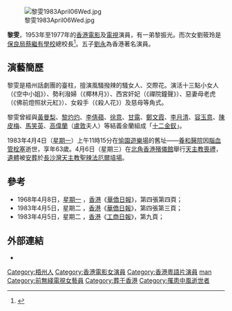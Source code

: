 {{藝人
| 類型 = 女演員
| 姓名 = 黎雯
| 國籍 = {{HKG-1959}}
| 本名 = 黎容芳（Lai Yung Fong）
| 英文名 = Lai Man
| 出生日期 = 1920年
| 出生地點 = {{ROC-1912}}[[廣西省_(中華民國)|廣西省]][[梧州|梧州]]
| 語言 = 粵語
| 父母 = 
| 配偶 = 劉韜
| 兒女 = 劉筱丹、劉筱玲、劉筱棣、劉筱美、[[劉永_(演員)|劉永]]
| 逝世日期 = {{Death date and age|1983|4|4|1920|0|0}}
| 逝世地點 = {{HKG-1959}}[[跑馬地|跑馬地]][[養和醫院|養和醫院]]
| imdb = 
| 代表作 = 
| 電視劇 =  
| 電影 = 
}}

[[File:黎雯1983April06Wed.jpg|thumb]]

'''黎雯'''{{BD|1920年||1983年|4月4日|catIdx=L}}，1953年至1977年的[[香港|香港]][[電影|電影]]及[[電視|電視]]演員，有一弟黎振光。而次女劉筱玲是[[保良局蔡繼有學校|保良局蔡繼有學校]]總校長<ref>{{cite web |url=http://cky.edu.hk/wp-content/uploads/2014/04/FAM2014april2.pdf |title=保良局蔡繼有學校總校長劉筱玲：其實我想做小孩 |last= |first= |date=2014-4 |website= |publisher=Fam101樂活.家 親子智慧資訊平台 |access-date=2020-02-11 |quote= |archive-date=2014-06-04 |archive-url=https://web.archive.org/web/20140604014531/http://cky.edu.hk/wp-content/uploads/2014/04/FAM2014april2.pdf |dead-url=no }}</ref>。五子[[劉永|劉永]]為香港著名演員。

==演藝簡歷==
黎雯是梧州話劇團的臺柱，擅演風騷撥辣的騷女人、交際花。演活十三點小女人（《空中小姐》）、勢利潑婦（《椰林月》）、西宮奸妃（《禪院鐘聲》）、惡妻母老虎（《佛前燈照狀元紅》）、女殺手（《殺人花》）及慈母等角式。

黎雯曾經與[[黃曼梨|黃曼梨]]、[[黎灼灼|黎灼灼]]、[[李倩蘋|李倩蘋]]、[[徐意|徐意]]、[[甘露|甘露]]、[[鄭文霞|鄭文霞]]、[[李月清|李月清]]、[[容玉意|容玉意]]、[[陳皮梅_(粵劇演員)|陳皮梅]]、[[馬笑英|馬笑英]]、[[高偉蘭|高偉蘭]]（[[盧敦|盧敦]]夫人）等結義金蘭組成「[[十二金釵_(香港電影)|十二金釵]]」。

1983年4月4日（[[星期一|星期一]]）上午11時15分在[[愉園遊樂場|愉園遊樂場]]的舊址——[[養和醫院|養和醫院]]因[[腦|腦]][[血管|血管]][[栓塞|栓塞]]逝世，享年63歲。4月6日（星期三）在[[北角|北角]][[香港殯儀館|香港殯儀館]]舉行[[天主教|天主教]][[喪禮|喪禮]]，[[遺體|遺體]]被[[安葬|安葬]]於[[長沙灣天主教聖辣法厄爾墳場|長沙灣天主教聖辣法厄爾墳場]]。

==參考==
* 1968年4月8日，[[星期一|星期一]] ，[[香港|香港]]《[[華僑日報|華僑日報]]》，第四張第四頁；
* 1983年4月5日，星期二 ，[[香港|香港]]《[[華僑日報|華僑日報]]》，第四張第三頁；
* 1983年4月5日，星期二 ，[[香港|香港]]《[[工商日報|工商日報]]》，第九頁；

==外部連結==
* {{hkmdb name|3525}}

{{DEFAULTSORT:lai}}
[[Category:梧州人|Category:梧州人]]
[[Category:香港電影女演員|Category:香港電影女演員]]
[[Category:香港粵語片演員|Category:香港粵語片演員]]
[[Category:黎姓|man]]
[[Category:前無綫電視女藝員|Category:前無綫電視女藝員]]
[[Category:葬于香港|Category:葬于香港]]
[[Category:罹患中風逝世者|Category:罹患中風逝世者]]